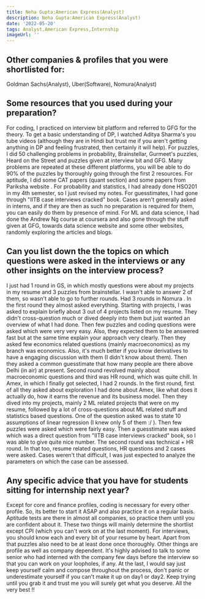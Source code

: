 ```yaml
---
title: Neha Gupta:American Express(Analyst)
description: Neha Gupta:American Express(Analyst)
date: '2022-05-20'
tags: Analyst,American Express,Internship
imageUrl: ''
---
```


## Other companies & profiles that you were shortlisted for:
Goldman Sachs(Analyst), Uber(Software), Nomura(Analyst)

## Some resources that you used during your preparation?
For coding, I practiced on interview bit platform and referred to GFG for the theory. To get a basic understanding of DP, I watched Aditya Sharma's you tube videos (although they are in Hindi but trust me if you aren't getting anything in DP and feeling frustrated, then certainly it will help). 
For puzzles, I did 50 challenging problems in probability, Brainstellar, Gurmeet's puzzles, Heard on the Street and puzzles given at interview bit and GFG. Many problems are repeated at these different platforms, you will be able to do 90% of the puzzles by thoroughly going through the first 2 resources. 
For aptitude, I did some CAT papers (quant section) and some papers from Pariksha website .
For probability and statistics, I had already done HSO201 in my 4th semester, so I just revised my notes. 
For guesstimates, I had gone through "IITB case interviews cracked" book. Cases aren't generally asked in interns, and if they are then as such no preparation is required for them, you can easily do them by presence of mind.
For ML and data science, I had done the Andrew Ng course at coursera and also gone through the stuff given at GFG, towards data science website and some other websites, randomly exploring the articles and blogs. 


## Can you list down the the topics on which questions were asked in the interviews or any other insights on the interview process?
I just had 1 round in GS, in which mostly questions were about my projects in my resume and 3 puzzles from brainstellar. I wasn't able to answer 2 of them, so wasn't able to go to further rounds. 
Had 3 rounds in Nomura . In the first round they almost asked  everything. Starting with projects, I was asked to explain briefly about 3 out of 4 projects listed on my resume. They didn't cross-question much or dived deeply into them but just wanted an overview of what I had done. Then few puzzles and coding questions were asked which were very very easy. Also, they expected them to be answered fast but at the same time explain your approach very clearly. Then they asked few economics related questions (mainly macroeconomics) as my branch was economics. Also, it's much better if you know derivatives to have a engaging discussion with them (I didn't know about them). Then they asked a common guesstimate that how many people are there above Delhi (in air) at present. 
Second round revolved mainly about macroeconomic questions and third was HR round, which was quite chill.
In Amex, in which I finally got selected, I had 2 rounds. In the first round, first of all they asked about exploration I had done about Amex, like what does it actually do, how it earns the revenue and its business model. Then they dived into my projects, mainly 2 ML related projects that were on my resume, followed by a lot of cross-questions about ML related stuff and statistics based questions. One of the question asked was to state 10 assumptions of linear regression (I knew only 5 of them :/ ).  Then few puzzles were asked which were fairly easy. Then a guesstimate was asked which was a direct question from "IITB case interviews cracked" book, so I was able to give quite nice number. 
The second round was technical + HR round. In that too, resume related questions, HR questions and 2 cases were asked. Cases weren't that difficult, I was just expected to analyze the parameters on which the case can be assessed. 

## Any specific advice that you have for students sitting for internship next year?
Except for core and finance profiles, coding is necessary for every other profile. So, its better to start it ASAP and also practice it on a regular basis. Aptitude tests are there in almost all companies, so practice them until you are confident about it. These two things will mainly determine the shortlist except CPI (which you can't work on at the last moment). For interviews, you should know each and every bit of your resume by heart. Apart from that puzzles also need to be at least done once thoroughly. Other things are profile as well as company dependent. It's highly advised to talk to some senior who had interned with the company few days before the interview so that you can work on your loopholes, if any.
 At the last, I would say just keep yourself calm and compose throughout the process, don't panic or underestimate yourself if you can't make it up on day1 or day2. Keep trying until you grab it and trust me you will surely get what you deserve. All the very best !! 

